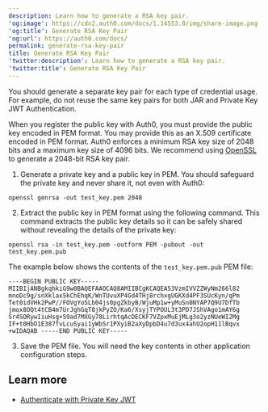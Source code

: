 ```yaml
---
description: Learn how to generate a RSA key pair.
'og:image': https://cdn2.auth0.com/docs/1.14553.0/img/share-image.png
'og:title': Generate RSA Key Pair
'og:url': https://auth0.com/docs/
permalink: generate-rsa-key-pair
title: Generate RSA Key Pair
'twitter:description': Learn how to generate a RSA key pair.
'twitter:title': Generate RSA Key Pair
---
```

<Warning>

You should generate a separate key pair for each type of credential usage. For example, do not reuse the same key pairs for both JAR and Private Key JWT Authentication.

</Warning>

When you register the public key with Auth0, you must provide the public key encoded in PEM format. You may provide this as an X.509 certificate encoded in PEM format. Auth0 enforces a minimum RSA key size of 2048 bits and a maximum key size of 4096 bits. We recommend using [OpenSSL](https://www.openssl.org/) to generate a 2048-bit RSA key pair.

1. Generate a private key and a public key in PEM. You should safeguard the private key and never share it, not even with Auth0:

`openssl genrsa -out test_key.pem 2048`

2. Extract the public key in PEM format using the following command. This command extracts the public key details so it can be safely shared without revealing the details of the private key:

`openssl rsa -in test_key.pem -outform PEM -pubout -out test_key.pem.pub`

The example below shows the contents of the `test_key.pem.pub` PEM file:

```pem wrap lines
----BEGIN PUBLIC KEY----- MIIBIjANBgkqhkiG9w0BAQEFAAOCAQ8AMIIBCgKCAQEA53VzmIVVZZWyNm266l82 mnoDc9g/snXklax5kChEhqK/WnTUvuXP4Gd4THj8rchxgUGKXd4PF3SUcKyn/qPm Tet0idVHk2PwP//FOVgYo5Lb04js0pgZkbyB/WjuMp1w+yMuSn0NYAP7Q9U7DfTb jmox8OQt4tCB4m7UrJghGqT8jkPyZO/Ka6/XsyjTYPOUL3t3PD7JShVAgo1mAY6g Sr4SORywIiuHsg+59ad7MXGy78LirhtqAcDECKF7VZpxMuEjMLg3o2yzNUeWI2Mg IF+t0HbO1E387fvLcuSyai1yWbSr1PXyiB2aXyDpbD4u7d3ux4ahU2opH11lBqvx +wIDAQAB -----END PUBLIC KEY-----
```






3. Save the PEM file. You will need the key contents in other application configuration steps.

## Learn more

* [Authenticate with Private Key JWT](/get-started/authentication-and-authorization-flow/authenticate-with-private-key-jwt)